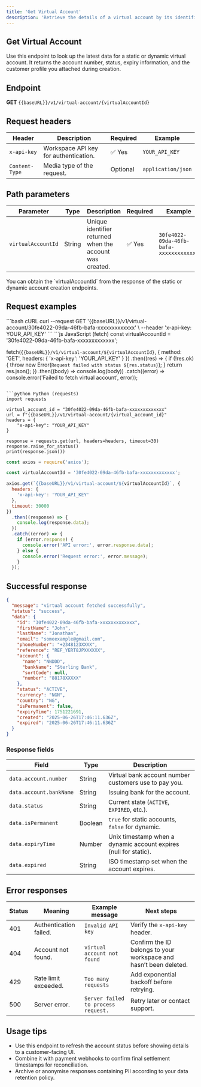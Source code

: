 ```yaml
---
title: 'Get Virtual Account'
description: 'Retrieve the details of a virtual account by its identifier.'
---
```


## Get Virtual Account

Use this endpoint to look up the latest data for a static or dynamic virtual account. It returns the account number, status, expiry information, and the customer profile you attached during creation.

## Endpoint

**GET** `{{baseURL}}/v1/virtual-account/{virtualAccountId}`

## Request headers

| Header | Description | Required | Example |
|--------|-------------|----------|---------|
| `x-api-key` | Workspace API key for authentication. | ✅ Yes | `YOUR_API_KEY` |
| `Content-Type` | Media type of the request. | Optional | `application/json` |

## Path parameters

| Parameter | Type | Description | Required | Example |
|-----------|------|-------------|----------|---------|
| `virtualAccountId` | String | Unique identifier returned when the account was created. | ✅ Yes | `30fe4022-09da-46fb-bafa-xxxxxxxxxxxxx` |

<Callout type="info" emoji="ℹ️">
  You can obtain the `virtualAccountId` from the response of the static or dynamic account creation endpoints.
</Callout>

## Request examples

<CodeGroup>
```bash cURL
curl --request GET '{{baseURL}}/v1/virtual-account/30fe4022-09da-46fb-bafa-xxxxxxxxxxxxx' \
  --header 'x-api-key: YOUR_API_KEY'
```
```js JavaScript (fetch)
const virtualAccountId = '30fe4022-09da-46fb-bafa-xxxxxxxxxxxxx';

fetch(`{{baseURL}}/v1/virtual-account/${virtualAccountId}`, {
  method: 'GET',
  headers: {
    'x-api-key': 'YOUR_API_KEY'
  }
})
  .then((res) => {
    if (!res.ok) {
      throw new Error(`Request failed with status ${res.status}`);
    }
    return res.json();
  })
  .then((body) => console.log(body))
  .catch((error) => console.error('Failed to fetch virtual account', error));
```

```python Python (requests)
import requests

virtual_account_id = "30fe4022-09da-46fb-bafa-xxxxxxxxxxxxx"
url = f"{{baseURL}}/v1/virtual-account/{virtual_account_id}"
headers = {
    "x-api-key": "YOUR_API_KEY"
}

response = requests.get(url, headers=headers, timeout=30)
response.raise_for_status()
print(response.json())
```
```js Node.js (axios)
const axios = require('axios');

const virtualAccountId = '30fe4022-09da-46fb-bafa-xxxxxxxxxxxxx';

axios.get(`{{baseURL}}/v1/virtual-account/${virtualAccountId}`, {
  headers: {
    'x-api-key': 'YOUR_API_KEY'
  },
  timeout: 30000
})
  .then((response) => {
    console.log(response.data);
  })
  .catch((error) => {
    if (error.response) {
      console.error('API error:', error.response.data);
    } else {
      console.error('Request error:', error.message);
    }
  });
```
</CodeGroup>

## Successful response

```json copy
{
  "message": "virtual account fetched successfully",
  "status": "success",
  "data": {
    "id": "30fe4022-09da-46fb-bafa-xxxxxxxxxxxxx",
    "firstName": "John",
    "lastName": "Jonathan",
    "email": "someexample@gmail.com",
    "phoneNumber": "+2348123XXXX",
    "reference": "REF_YERT8JPXXXXXX",
    "account": {
      "name": "NNDDD",
      "bankName": "Sterling Bank",
      "sortCode": null,
      "number": "88178XXXXX"
    },
    "status": "ACTIVE",
    "currency": "NGN",
    "country": "NG",
    "isPermanent": false,
    "expiryTime": 1751221691,
    "created": "2025-06-26T17:46:11.636Z",
    "expired": "2025-06-26T17:46:11.636Z"
  }
}
```

### Response fields

| Field | Type | Description |
|-------|------|-------------|
| `data.account.number` | String | Virtual bank account number customers use to pay you. |
| `data.account.bankName` | String | Issuing bank for the account. |
| `data.status` | String | Current state (`ACTIVE`, `EXPIRED`, etc.). |
| `data.isPermanent` | Boolean | `true` for static accounts, `false` for dynamic. |
| `data.expiryTime` | Number | Unix timestamp when a dynamic account expires (null for static). |
| `data.expired` | String | ISO timestamp set when the account expires. |

## Error responses

| Status | Meaning | Example message | Next steps |
|--------|---------|-----------------|-----------|
| 401 | Authentication failed. | `Invalid API key` | Verify the `x-api-key` header. |
| 404 | Account not found. | `virtual account not found` | Confirm the ID belongs to your workspace and hasn’t been deleted. |
| 429 | Rate limit exceeded. | `Too many requests` | Add exponential backoff before retrying. |
| 500 | Server error. | `Server failed to process request.` | Retry later or contact support. |

## Usage tips

- Use this endpoint to refresh the account status before showing details to a customer-facing UI.
- Combine it with payment webhooks to confirm final settlement timestamps for reconciliation.
- Archive or anonymise responses containing PII according to your data retention policy.

